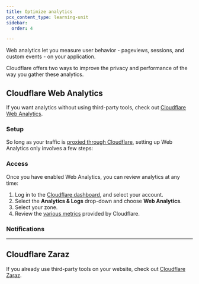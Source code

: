 ```yaml
---
title: Optimize analytics
pcx_content_type: learning-unit
sidebar:
  order: 4

---
```



Web analytics let you measure user behavior - pageviews, sessions, and custom events - on your application.

Cloudflare offers two ways to improve the privacy and performance of the way you gather these analytics.

## Cloudflare Web Analytics

If you want analytics without using third-party tools, check out [Cloudflare Web Analytics](/web-analytics/).

<Render file="web-analytics-definition" product="web-analytics" />

### Setup

So long as your traffic is [proxied through Cloudflare](/learning-paths/get-started-free/performance/default-improvements/), setting up Web Analytics only involves a few steps:

<Render file="web-analytics-proxied-setup" product="web-analytics" />

### Access

Once you have enabled Web Analytics, you can review analytics at any time:

1. Log in to the [Cloudflare dashboard](https://dash.cloudflare.com/login), and select your account.
2. Select the **Analytics & Logs** drop-down and choose **Web Analytics**.
3. Select your zone.
4. Review the [various metrics](/web-analytics/data-metrics/core-web-vitals/) provided by Cloudflare.

### Notifications

<Render file="web-analytics-notifications" product="web-analytics" />

***

## Cloudflare Zaraz

If you already use third-party tools on your website, check out [Cloudflare Zaraz](/zaraz/).

<Render file="zaraz-definition" product="zaraz" />
